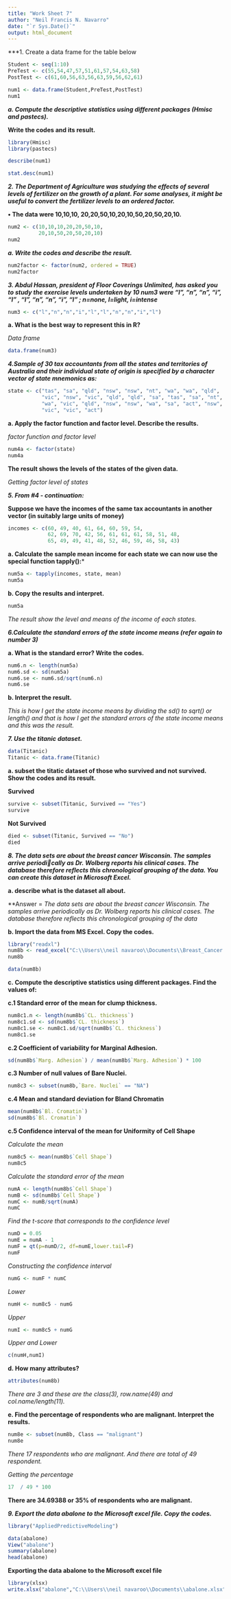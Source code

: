 ---
title: "Work Sheet 7"
author: "Neil Francis N. Navarro"
date: "`r Sys.Date()`"
output: html_document
---

***1. Create a data frame for the table below 

```{r,}
Student <- seq(1:10)
PreTest <- c(55,54,47,57,51,61,57,54,63,58)
PostTest <- c(61,60,56,63,56,63,59,56,62,61)

num1 <- data.frame(Student,PreTest,PostTest)
num1
```


***a. Compute the descriptive statistics using different packages (Hmisc and pastecs).***

**Write the codes and its result.**

```{r,}
library(Hmisc)
library(pastecs)
```

```{r,}
describe(num1)
```

```{r,}
stat.desc(num1)
```


***2. The Department of Agriculture was studying the effects of several levels of fertilizer on the growth of a plant. For some analyses, it might be useful to convert the fertilizer levels to an ordered factor.***

**• The data were 10,10,10, 20,20,50,10,20,10,50,20,50,20,10.**

```{r,}
num2 <- c(10,10,10,20,20,50,10,
          20,10,50,20,50,20,10)
num2
```


***a. Write the codes and describe the result.***

```{r,}
num2factor <- factor(num2, ordered = TRUE)
num2factor
```


***3. Abdul Hassan, president of Floor Coverings Unlimited, has asked you to study the exercise levels undertaken by 10 num3 were “l”, “n”, “n”, “i”, “l” , “l”, “n”, “n”, “i”, “l” ; n=none, l=light, i=intense***


```{r,}
num3 <- c("l","n","n","i","l","l","n","n","i","l")
```


**a. What is the best way to represent this in R?**

*Data frame*

```{r,}
data.frame(num3)
```


***4.Sample of 30 tax accountants from all the states and territories of Australia and their individual state of origin is specified by a character vector of state mnemonics as:***


```{r,}
state <- c("tas", "sa", "qld", "nsw", "nsw", "nt", "wa", "wa", "qld",
           "vic", "nsw", "vic", "qld", "qld", "sa", "tas", "sa", "nt",
           "wa", "vic", "qld", "nsw", "nsw", "wa", "sa", "act", "nsw",
           "vic", "vic", "act")

```

**a. Apply the factor function and factor level. Describe the results.**

*factor function and factor level*

```{r,}
num4a <- factor(state)
num4a
```

**The result shows the levels of the states of the given data.**

*Getting factor level of states*

***5. From #4 - continuation:***

**Suppose we have the incomes of the same tax accountants in another vector (in suitably large units of money)**

```{r,}
incomes <- c(60, 49, 40, 61, 64, 60, 59, 54,
             62, 69, 70, 42, 56, 61, 61, 61, 58, 51, 48,
             65, 49, 49, 41, 48, 52, 46, 59, 46, 58, 43)
```


**a. Calculate the sample mean income for each state we can now use the special function tapply():***

```{r,}
num5a <- tapply(incomes, state, mean)
num5a
```


**b. Copy the results and interpret.**

```{r,}
num5a
```

*The result show the level and means of the income of each states.*


***6.Calculate the standard errors of the state income means (refer again to number 3)***



**a. What is the standard error? Write the codes.**

```{r,}
num6.n <- length(num5a)
num6.sd <- sd(num5a)
num6.se <- num6.sd/sqrt(num6.n)
num6.se
```


**b. Interpret the result.**

*This is how I get the state income means by dividing the sd() to sqrt() or length() and that is how I get the standard errors of the state income means and this was the result.*


***7. Use the titanic dataset.***

```{r,}
data(Titanic)
Titanic <- data.frame(Titanic)
```


**a. subset the titatic dataset of those who survived and not survived. Show the codes and its result.**

**Survived**
```{r,}
survive <- subset(Titanic, Survived == "Yes")
survive
```

**Not Survived**
```{r,}
died <- subset(Titanic, Survived == "No")
died
```


***8. The data sets are about the breast cancer Wisconsin. The samples arrive periodically as Dr. Wolberg reports his clinical cases. The database therefore reflects this chronological grouping of the data. You can create this dataset in Microsoft Excel.***

**a. describe what is the dataset all about.**

**Answer =
*The data sets are about the breast cancer Wisconsin. The samples arrive periodically as Dr. Wolberg reports his clinical cases. The database therefore reflects this chronological grouping of the data*

**b. Import the data from MS Excel. Copy the codes.**

```{r,}
library("readxl")
num8b <- read_excel("C:\\Users\\neil navaroo\\Documents\\Breast_Cancer.xlsx")
num8b
```


```{r,}
data(num8b)
```



**c. Compute the descriptive statistics using different packages. Find the values of:**

**c.1 Standard error of the mean for clump thickness.**

```{r,}
num8c1.n <- length(num8b$`CL. thickness`)
num8c1.sd <- sd(num8b$`CL. thickness`)
num8c1.se <- num8c1.sd/sqrt(num8b$`CL. thickness`)
num8c1.se
```


**c.2 Coefficient of variability for Marginal Adhesion.**

```{r,}
sd(num8b$`Marg. Adhesion`) / mean(num8b$`Marg. Adhesion`) * 100
```


**c.3 Number of null values of Bare Nuclei.**

```{r,}
num8c3 <- subset(num8b,`Bare. Nuclei` == "NA")
```


**c.4 Mean and standard deviation for Bland Chromatin**

```{r,}
mean(num8b$`Bl. Cromatin`)
sd(num8b$`Bl. Cromatin`)
```


**c.5 Confidence interval of the mean for Uniformity of Cell Shape**

*Calculate the mean*

```{r,}
num8c5 <- mean(num8b$`Cell Shape`)
num8c5
```

*Calculate the standard error of the mean*

```{r,}
numA <- length(num8b$`Cell Shape`)
numB <- sd(num8b$`Cell Shape`)
numC <- numB/sqrt(numA)
numC
```

*Find the t-score that corresponds to the confidence level*

```{r,}
numD = 0.05
numE = numA - 1
numF = qt(p=numD/2, df=numE,lower.tail=F)
numF
```

*Constructing the confidence interval*

```{r,}
numG <- numF * numC
```

*Lower*

```{r,}
numH <- num8c5 - numG
```

*Upper*

```{r,}
numI <- num8c5 + numG
```

*Upper and Lower*

```{r,}
c(numH,numI)
```


**d. How many attributes?**

```{r,}
attributes(num8b)
```

*There are 3 and these are the class(3), row.name(49) and col.name/length(11).*

**e. Find the percentage of respondents who are malignant. Interpret the results.**

```{r,}
num8e <- subset(num8b, Class == "malignant")
num8e
```

*There 17 respondents who are malignant.*
*And there are total of 49 respondent.*

*Getting the percentage*

```{r,}
17  / 49 * 100
```

**There are 34.69388 or 35% of respondents who are malignant.**


***9. Export the data abalone to the Microsoft excel file. Copy the codes.***

```{r,}
library("AppliedPredictiveModeling")

data(abalone)
View("abalone")
summary(abalone)
head(abalone)
```

**Exporting the data abalone to the Microsoft excel file**

```{r,}
library(xlsx)
write.xlsx("abalone","C:\\Users\\neil navaroo\\Documents\\abalone.xlsx")
```

